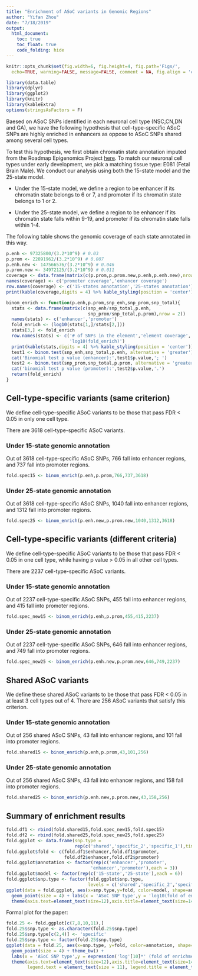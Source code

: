 ```yaml
---
title: "Enrichment of ASoC variants in Genomic Regions"
author: "Yifan Zhou"
date: "7/18/2019"
output:   
  html_document:
    toc: true
    toc_float: true
    code_folding: hide
---
```


```r
knitr::opts_chunk$set(fig.width=6, fig.height=4, fig.path='Figs/',
  echo=TRUE, warning=FALSE, message=FALSE, comment = NA, fig.align = 'center')
```

```r
library(data.table)
library(dplyr)
library(ggplot2)
library(knitr)
library(kableExtra)
options(stringsAsFactors = F)
```

Baesed on ASoC SNPs identified in each neuronal cell type (NSC,CN,DN and GA), we have the following hypothesis that cell-type-specific ASoC SNPs are highly enriched in enhancers as oppose to ASoC SNPs shared among several cell types.

To test this hypothesis, we first obtain chromatin state annotation imputed from the Roadmap Epigenomics Project [here](https://egg2.wustl.edu/roadmap/web_portal/). To match our neuronal cell types under early development, we pick a matching tissue type: E081 (Fetal Brain Male). We conduct our analysis using both the 15-state model and the 25-state model.

* Under the 15-state model, we define a region to be enhancer if its chromatin state belongs to 6 or 7, and promoter if its chromatin state belongs to 1 or 2.

* Under the 25-state model, we define a region to be enhancer if its chromatin state falls within 9-19, and promoter if its chromatin state falls within 1-4.

The following table shows the genomic coverage of each state annotated in this way.

```r
p.enh <- 97325800/(3.2*10^9) # 0.03
p.prom <- 22891962/(3.2*10^9) # 0.007
p.enh.new <- 147566576/(3.2*10^9) # 0.046
p.prom.new <- 34972125/(3.2*10^9) # 0.011
coverage <- data.frame(matrix(c(p.prom,p.prom.new,p.enh,p.enh.new),nrow = 2))
names(coverage) <- c('promoter coverage','enhancer coverage')
row.names(coverage) <- c('15-states annotation','25-states annotation')
print(kable(coverage,digits = 4) %>% kable_styling(position = 'center'))
```

```r
binom_enrich <- function(p.enh,p.prom,snp_enh,snp_prom,snp_total){
  stats <- data.frame(matrix(c(snp_enh/snp_total,p.enh,
                               snp_prom/snp_total,p.prom),nrow = 2))
  names(stats) <- c('enhancer','promoter')
  fold_enrich <- (log10(stats[1,]/stats[2,]))
  stats[3,] <- fold_enrich
  row.names(stats) <- c('# of SNPs in the element','element coverage',
                        'log10(fold_enrich)')
  print(kable(stats,digits = 4) %>% kable_styling(position = 'center'))
  test1 <- binom.test(snp_enh,snp_total,p.enh, alternative = 'greater')
  cat('Binomial test p value (enhancer):',test1$p.value,'; ')
  test2 <- binom.test(snp_prom,snp_total,p.prom, alternative = 'greater')
  cat('binomial test p value (promoter):',test2$p.value,'.')
  return(fold_enrich)
}
```

## Cell-type-specific variants (same criterion)

We define cell-type-specific ASoC variants to be those that pass FDR < 0.05 in only one cell type.

There are 3618 cell-type-specific ASoC variants.

### Under 15-state genomic annotation

Out of 3618 cell-type-specific ASoC SNPs, 766 fall into enhancer regions, and 737 fall into promoter regions.

```r
fold.spec15 <- binom_enrich(p.enh,p.prom,766,737,3618)
```

### Under 25-state genomic annotation

Out of 3618 cell-type-specific ASoC SNPs, 1040 fall into enhancer regions, and 1312 fall into promoter regions.

```r
fold.spec25 <- binom_enrich(p.enh.new,p.prom.new,1040,1312,3618)
```

## Cell-type-specific variants (different criteria)

We define cell-type-specific ASoC variants to be those that pass FDR < 0.05 in one cell type, while having p value > 0.05 in all other cell types.

There are 2237 cell-type-specific ASoC variants.

### Under 15-state genomic annotation

Out of 2237 cell-type-specific ASoC SNPs, 455 fall into enhancer regions, and 415 fall into promoter regions.

```r
fold.spec_new15 <- binom_enrich(p.enh,p.prom,455,415,2237)
```

### Under 25-state genomic annotation

Out of 2237 cell-type-specific ASoC SNPs, 646 fall into enhancer regions, and 749 fall into promoter regions.

```r
fold.spec_new25 <- binom_enrich(p.enh.new,p.prom.new,646,749,2237)
```

## Shared ASoC variants

We define these shared ASoC variants to be those that pass FDR < 0.05 in at least 3 cell types out of 4. There are 256 ASoC variants that satisfy this criterion.

### Under 15-state genomic annotation

Out of 256 shared ASoC SNPs, 43 fall into enhancer regions, and 101 fall into promoter regions.

```r
fold.shared15 <- binom_enrich(p.enh,p.prom,43,101,256)
```

### Under 25-state genomic annotation

Out of 256 shared ASoC SNPs, 43 fall into enhancer regions, and 158 fall into promoter regions.

```r
fold.shared25 <- binom_enrich(p.enh.new,p.prom.new,43,158,256)
```

## Summary of enrichment results

```r
fold.df1 <- rbind(fold.shared15,fold.spec_new15,fold.spec15)
fold.df2 <- rbind(fold.shared25,fold.spec_new25,fold.spec25)
fold.ggplot <- data.frame(snp.type = 
                          rep(c('shared','specific_2','specific_1'),time = 4))
fold.ggplot$fold <- c(fold.df1$enhancer,fold.df1$promoter,
                      fold.df2$enhancer,fold.df2$promoter)
fold.ggplot$annotation <- factor(rep(c('enhancer','promoter',
                                'enhancer','promoter'),each = 3))
fold.ggplot$model <- factor(rep(c('15-state','25-state'),each = 6))
fold.ggplot$snp.type <- factor(fold.ggplot$snp.type,
                               levels = c('shared','specific_2','specific_1'))
ggplot(data = fold.ggplot, aes(x=snp.type,y=fold, color=model, shape=annotation)) +
  geom_point(size = 4) + labs(x = 'ASoC SNP type',y = 'log10(fold of enrichment)') +
  theme(axis.text=element_text(size=12),axis.title=element_text(size=14,face="bold"))
```

Formal plot for the paper:
```r
fold.25 <- fold.ggplot[c(7,8,10,11),]
fold.25$snp.type <- as.character(fold.25$snp.type)
fold.25$snp.type[c(2,4)] <- 'specific'
fold.25$snp.type <- factor(fold.25$snp.type)
ggplot(data = fold.25, aes(x=snp.type, y=fold, color=annotation, shape=annotation)) +
  geom_point(size = 4) + theme_bw() +
  labs(x = 'ASoC SNP type',y = expression('log'[10]*' (fold of enrichment)')) +
  theme(axis.text=element_text(size=12),axis.title=element_text(size=14),
        legend.text = element_text(size = 11), legend.title = element_text(size = 12,face = 'bold'))
```
